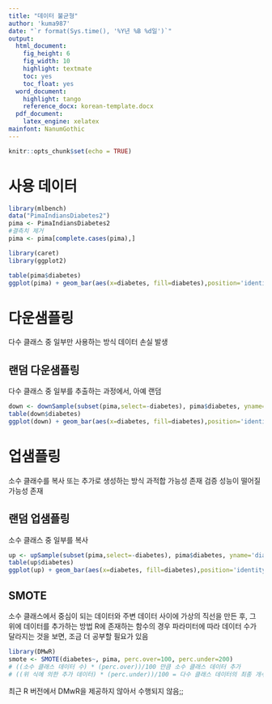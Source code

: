 ```yaml
---
title: "데이터 불균형"
author: 'kuma987'
date: "`r format(Sys.time(), '%Y년 %B %d일')`"
output:
  html_document: 
    fig_height: 6
    fig_width: 10
    highlight: textmate
    toc: yes
    toc_float: yes
  word_document:
    highlight: tango
    reference_docx: korean-template.docx
  pdf_document:
    latex_engine: xelatex
mainfont: NanumGothic
---
```


```r
knitr::opts_chunk$set(echo = TRUE)
```

# 사용 데이터
```r
library(mlbench)
data("PimaIndiansDiabetes2")
pima <- PimaIndiansDiabetes2
#결측치 제거
pima <- pima[complete.cases(pima),]
```

```r
library(caret)
library(ggplot2)
```

```r
table(pima$diabetes)
ggplot(pima) + geom_bar(aes(x=diabetes, fill=diabetes),position='identity')
```

# 다운샘플링
다수 클래스 중 일부만 사용하는 방식
데이터 손실 발생

## 랜덤 다운샘플링
다수 클래스 중 일부를 추출하는 과정에서, 아예 랜덤
```r
down <- downSample(subset(pima,select=-diabetes), pima$diabetes, yname='diabetes')
table(down$diabetes)
ggplot(down) + geom_bar(aes(x=diabetes, fill=diabetes),position='identity')
```

# 업샘플링
소수 클래수를 복사 또는 추가로 생성하는 방식
과적합 가능성 존재
검증 성능이 떨어질 가능성 존재

## 랜덤 업샘플링
소수 클래스 중 일부를 복사
```r
up <- upSample(subset(pima,select=-diabetes), pima$diabetes, yname='diabetes')
table(up$diabetes)
ggplot(up) + geom_bar(aes(x=diabetes, fill=diabetes),position='identity')
```

## SMOTE
소수 클래스에서 중심이 되는 데이터와 주변 데이터 사이에 가상의 직선을 만든 후, 그 위에 데이터를 추가하는 방법
R에 존재하는 함수의 경우 파라미터에 따라 데이터 수가 달라지는 것을 보면, 조금 더 공부할 필요가 있음
```r
library(DMwR)
smote <- SMOTE(diabetes~, pima, perc.over=100, perc.under=200)
# ((소수 클래스 데이터 수) * (perc.over))/100 만큼 소수 클래스 데이터 추가
# ((위 식에 의한 추가 데이터) * (perc.under))/100 = 다수 클래스 데이터의 최종 개수
```
최근 R 버전에서 DMwR을 제공하지 않아서 수행되지 않음;;

